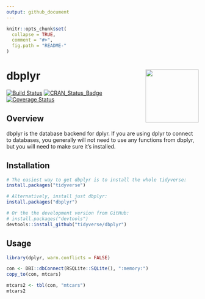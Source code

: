 ```yaml
---
output: github_document
---
```


<!-- README.md is generated from README.Rmd. Please edit that file -->

```r
knitr::opts_chunk$set(
  collapse = TRUE,
  comment = "#>",
  fig.path = "README-"
)
```

# dbplyr <img src="man/figures/logo.png" align="right" height="139" />

[![Build Status](https://travis-ci.org/tidyverse/dbplyr.svg?branch=master)](https://travis-ci.org/tidyverse/dbplyr)
[![CRAN_Status_Badge](http://www.r-pkg.org/badges/version/dbplyr)](http://cran.r-project.org/package=dbplyr)
[![Coverage Status](https://img.shields.io/codecov/c/github/tidyverse/dbplyr/master.svg)](https://codecov.io/github/tidyverse/dbplyr?branch=master)

## Overview

dbplyr is the database backend for dplyr. If you are using dplyr to connect to databases, you generally will not need to use any functions from dbplyr, but you will need to make sure it's installed. 

## Installation

```r
# The easiest way to get dbplyr is to install the whole tidyverse:
install.packages("tidyverse")

# Alternatively, install just dbplyr:
install.packages("dbplyr")

# Or the the development version from GitHub:
# install.packages("devtools")
devtools::install_github("tidyverse/dbplyr")
```

## Usage

```r
library(dplyr, warn.conflicts = FALSE)

con <- DBI::dbConnect(RSQLite::SQLite(), ":memory:")
copy_to(con, mtcars)

mtcars2 <- tbl(con, "mtcars")
mtcars2
```
